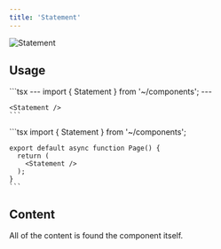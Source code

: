 ```yaml
---
title: 'Statement'
---
```


<img src="/images/statement.png" alt="Statement" />

## Usage

<Tabs>
  <Tab title="Astro">
    ```tsx
    ---
    import { Statement } from '~/components';
    ---
    
    <Statement />
    ```
  </Tab>

  <Tab title="Next.js">
    ```tsx
    import { Statement } from '~/components';

    export default async function Page() {
      return (
        <Statement />
      );
    }
    ```
  </Tab>
</Tabs>

## Content

All of the content is found the component itself.
